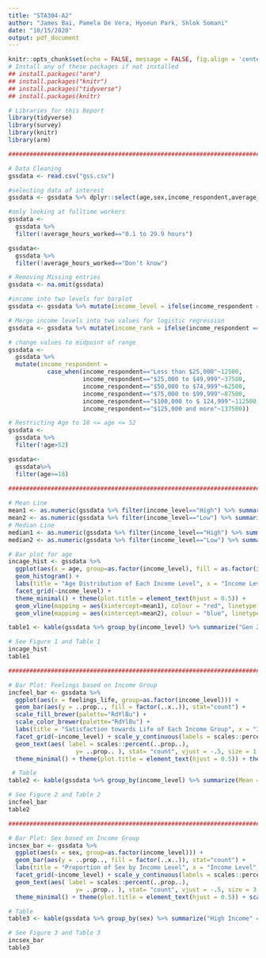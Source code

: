 ```yaml
---
title: "STA304-A2"
author: "James Bai, Pamela De Vera, Hyoeun Park, Shlok Somani"
date: "10/15/2020"
output: pdf_document
---
```


```r
knitr::opts_chunk$set(echo = FALSE, message = FALSE, fig.align = 'center')
# Install any of these packages if not installed
## install.packages("arm")
## install.packages("knitr")
## install.packages("tidyverse")
## install.packages(knitr)

# Libraries for this Report
library(tidyverse)
library(survey)
library(knitr)
library(arm)

#######################################################################################################

# Data Cleaning
gssdata <- read.csv("gss.csv")

#selecting data of interest
gssdata <- gssdata %>% dplyr::select(age,sex,income_respondent,average_hours_worked,feelings_life)

#only looking at fulltime workers
gssdata <-
  gssdata %>%
  filter(!average_hours_worked=="0.1 to 29.9 hours")

gssdata<-
  gssdata %>%
  filter(!average_hours_worked=="Don't know")

# Removing Missing entries
gssdata <- na.omit(gssdata)

#income into two levels for barplot
gssdata <- gssdata %>% mutate(income_level = ifelse(income_respondent == "Less than $25,000" | income_respondent == "$25,000 to $49,999", "Low", "High"))

# Merge income levels into two values for logistic regression
gssdata <- gssdata %>% mutate(income_rank = ifelse(income_respondent == "Less than $25,000" | income_respondent == "$25,000 to $49,999", 0, 1))

# change values to midpoint of range
gssdata <-
  gssdata %>%
  mutate(income_respondent = 
           case_when(income_respondent=="Less than $25,000"~12500,
                     income_respondent=="$25,000 to $49,999"~37500,
                     income_respondent=="$50,000 to $74,999"~62500,
                     income_respondent=="$75,000 to $99,999"~87500,
                     income_respondent=="$100,000 to $ 124,999"~112500,
                     income_respondent=="$125,000 and more"~137500))

# Restricting Age to 18 <= age <= 52
gssdata <-
  gssdata %>%
  filter(!age>52)

gssdata<-
  gssdata%>%
  filter(age>=18)
  
######################################################################################################

# Mean Line
mean1 <- as.numeric(gssdata %>% filter(income_level=="High") %>% summarise(mean = mean(age)))
mean2 <- as.numeric(gssdata %>% filter(income_level=="Low") %>% summarise(mean = mean(age)))
# Median Line
median1 <- as.numeric(gssdata %>% filter(income_level=="High") %>% summarise(median = median(age)))
median2 <- as.numeric(gssdata %>% filter(income_level=="Low") %>% summarise(median = median(age)))

# Bar plot for age
incage_hist <- gssdata %>% 
  ggplot(aes(x = age, group=as.factor(income_level), fill = as.factor(income_level))) + 
  geom_histogram() +
  labs(title = "Age Distribution of Each Income Level", x = "Income Level", y = "Count", fill = "Income Level", caption = "Figure 1") +
  facet_grid(~income_level) +
  theme_minimal() + theme(plot.title = element_text(hjust = 0.5)) + 
  geom_vline(mapping = aes(xintercept=mean1), colour = "red", linetype = "dashed") + 
  geom_vline(mapping = aes(xintercept=mean2), colour = "blue", linetype = "dashed") + scale_fill_brewer(palette="Accent") + scale_color_brewer(palette="Accent") + theme(plot.caption = element_text(hjust = 0.5))

table1 <- kable(gssdata %>% group_by(income_level) %>% summarize("Gen Z (18-20)" = sum(age >= 18 & age <= 20), "Millennials (21-36)" = sum(age >= 21 & age <= 36), "Gen X (37-52)" = sum(age >= 37 & age <= 52), "Mean Age" = round(mean(age), 2), "Median" = round(median(age), 2), "Standard Deviation" = sd(age), Total = n()), caption = "Table 1: Generations in Each Income Group")

# See Figure 1 and Table 1
incage_hist
table1

######################################################################################################

# Bar Plot: Feelings based on Income Group
incfeel_bar <- gssdata %>% 
  ggplot(aes(x = feelings_life, group=as.factor(income_level))) + 
  geom_bar(aes(y = ..prop.., fill = factor(..x..)), stat="count") +
  scale_fill_brewer(palette="RdYlBu") + 
  scale_color_brewer(palette="RdYlBu") + 
  labs(title = "Satisfaction towards Life of Each Income Group", x = "Income Level", y = "Proportion", fill = "Satisfaction towards Life", color = "Satisfaction towards Life", caption = "Figure 2") +
  facet_grid(~income_level) + scale_y_continuous(labels = scales::percent) +
  geom_text(aes( label = scales::percent(..prop..),
                   y= ..prop.. ), stat= "count", vjust = -.5, size = 1.5) +
  theme_minimal() + theme(plot.title = element_text(hjust = 0.5)) + theme(plot.caption = element_text(hjust = 0.5))

 # Table
table2 <- kable(gssdata %>% group_by(income_level) %>% summarize(Mean = round(mean(feelings_life), 4), Q1 = quantile(feelings_life, 0.25), Median = median(feelings_life), Q3 = quantile(feelings_life, 0.75), IQR = IQR(feelings_life), Outliers = sum(feelings_life < quantile(feelings_life, 0.25) - IQR(feelings_life)*1.5 | feelings_life > quantile(feelings_life, 0.75) + IQR(feelings_life)*1.5), "Standard Deviation" = round(sd(feelings_life), 4), Total = n()), caption = "Table 2: Statistics of Satisfaction towards Life (by Income Group)")

# See Figure 2 and Table 2
incfeel_bar
table2

######################################################################################################

# Bar Plot: Sex based on Income Group
incsex_bar <- gssdata %>% 
  ggplot(aes(x = sex, group=as.factor(income_level))) + 
  geom_bar(aes(y = ..prop.., fill = factor(..x..)), stat="count") +
  labs(title = "Proportion of Sex by Income Level", x = "Income Level", y = "Proportion", fill = "Sex", color = "Sex", caption = "Figure 3") +
  facet_grid(~income_level) + scale_y_continuous(labels = scales::percent) +
  geom_text(aes( label = scales::percent(..prop..),
                   y= ..prop.. ), stat= "count", vjust = -.5, size = 3.5) +
  theme_minimal() + theme(plot.title = element_text(hjust = 0.5)) + scale_fill_manual(labels = c("Female", "Male"), values = c("red4", "blue4")) + theme(plot.caption = element_text(hjust = 0.5))

# Table
table3 <- kable(gssdata %>% group_by(sex) %>% summarize("High Income" = sum(income_level == "High"), "Low Income" = sum(income_level == "Low"), "High Income (%)" = round(sum(income_level == "High")/n(), 2), "Low Income (%)" = round(sum(income_level == "Low")/n(), 2), "Total" = n()), caption = "Table 3: Statistics of Sex (by Income Group)")

# See Figure 3 and Table 3
incsex_bar
table3
```
